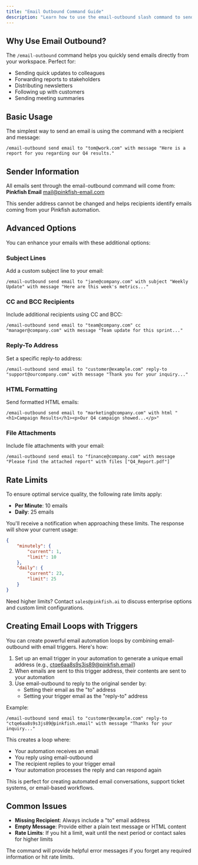 ```yaml
---
title: "Email Outbound Command Guide"
description: "Learn how to use the email-outbound slash command to send emails directly from your workspace"
---
```


## Why Use Email Outbound?

The `/email-outbound` command helps you quickly send emails directly from your workspace. Perfect for:

- Sending quick updates to colleagues
- Forwarding reports to stakeholders
- Distributing newsletters
- Following up with customers
- Sending meeting summaries

## Basic Usage

The simplest way to send an email is using the command with a recipient and message:

```
/email-outbound send email to "tom@work.com" with message "Here is a report for you regarding our Q4 results."
```

## Sender Information

All emails sent through the email-outbound command will come from:
**Pinkfish Email** <mail@pinkfish-email.com>

This sender address cannot be changed and helps recipients identify emails coming from your Pinkfish automation.

## Advanced Options

You can enhance your emails with these additional options:

### Subject Lines
Add a custom subject line to your email:
```
/email-outbound send email to "jane@company.com" with subject "Weekly Update" with message "Here are this week's metrics..."
```

### CC and BCC Recipients
Include additional recipients using CC and BCC:
```
/email-outbound send email to "team@company.com" cc "manager@company.com" with message "Team update for this sprint..."
```

### Reply-To Address
Set a specific reply-to address:
```
/email-outbound send email to "customer@example.com" reply-to "support@ourcompany.com" with message "Thank you for your inquiry..."
```

### HTML Formatting
Send formatted HTML emails:
```
/email-outbound send email to "marketing@company.com" with html "<h1>Campaign Results</h1><p>Our Q4 campaign showed...</p>"
```

### File Attachments
Include file attachments with your email:
```
/email-outbound send email to "finance@company.com" with message "Please find the attached report" with files ["Q4_Report.pdf"]
```

## Rate Limits

To ensure optimal service quality, the following rate limits apply:

- **Per Minute**: 10 emails
- **Daily**: 25 emails

You'll receive a notification when approaching these limits. The response will show your current usage:
```json
{
    "minutely": {
        "current": 1,
        "limit": 10
    },
    "daily": {
        "current": 23,
        "limit": 25
    }
}
```

Need higher limits? Contact `sales@pinkfish.ai` to discuss enterprise options and custom limit configurations.

## Creating Email Loops with Triggers

You can create powerful email automation loops by combining email-outbound with email triggers. Here's how:

1. Set up an email trigger in your automation to generate a unique email address (e.g., ctqe6aa8s9s3js89@pinkfish.email)
2. When emails are sent to this trigger address, their contents are sent to your automation
3. Use email-outbound to reply to the original sender by:
   - Setting their email as the "to" address
   - Setting your trigger email as the "reply-to" address

Example:
```
/email-outbound send email to "customer@example.com" reply-to "ctqe6aa8s9s3js89@pinkfish.email" with message "Thanks for your inquiry..."
```

This creates a loop where:
- Your automation receives an email
- You reply using email-outbound
- The recipient replies to your trigger email
- Your automation processes the reply and can respond again

This is perfect for creating automated email conversations, support ticket systems, or email-based workflows.

## Common Issues

- **Missing Recipient**: Always include a "to" email address
- **Empty Message**: Provide either a plain text message or HTML content
- **Rate Limits**: If you hit a limit, wait until the next period or contact sales for higher limits

The command will provide helpful error messages if you forget any required information or hit rate limits.